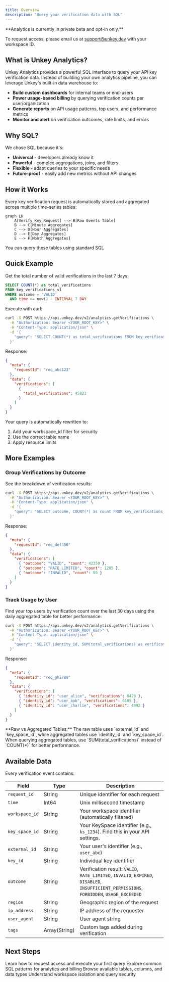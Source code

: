 ```yaml
---
title: Overview
description: "Query your verification data with SQL"
---
```


<Warning>
  **Analytics is currently in private beta and opt-in only.**

To request access, please email us at [support@unkey.dev](mailto:support@unkey.dev) with your workspace ID.

</Warning>

## What is Unkey Analytics?

Unkey Analytics provides a powerful SQL interface to query your API key verification data. Instead of building your own analytics pipeline, you can leverage Unkey's built-in data warehouse to:

- **Build custom dashboards** for internal teams or end-users
- **Power usage-based billing** by querying verification counts per user/organization
- **Generate reports** on API usage patterns, top users, and performance metrics
- **Monitor and alert** on verification outcomes, rate limits, and errors

## Why SQL?

We chose SQL because it's:

- **Universal** - developers already know it
- **Powerful** - complex aggregations, joins, and filters
- **Flexible** - adapt queries to your specific needs
- **Future-proof** - easily add new metrics without API changes

## How it Works

Every key verification request is automatically stored and aggregated across multiple time-series tables:

```mermaid
graph LR
    A[Verify Key Request] --> B[Raw Events Table]
    B --> C[Minute Aggregates]
    C --> D[Hour Aggregates]
    D --> E[Day Aggregates]
    E --> F[Month Aggregates]
```

You can query these tables using standard SQL

## Quick Example

Get the total number of valid verifications in the last 7 days:

```sql
SELECT COUNT(*) as total_verifications
FROM key_verifications_v1
WHERE outcome = 'VALID'
  AND time >= now() - INTERVAL 7 DAY
```

Execute with curl:

```bash
curl -X POST https://api.unkey.dev/v2/analytics.getVerifications \
  -H "Authorization: Bearer <YOUR_ROOT_KEY>" \
  -H "Content-Type: application/json" \
  -d '{
    "query": "SELECT COUNT(*) as total_verifications FROM key_verifications_v1 WHERE outcome = '\''VALID'\'' AND time >= now() - INTERVAL 7 DAY"
  }'
```

Response:

```json
{
  "meta": {
    "requestId": "req_abc123"
  },
  "data": {
    "verifications": [
      {
        "total_verifications": 45821
      }
    ]
  }
}
```

Your query is automatically rewritten to:

1. Add your workspace_id filter for security
2. Use the correct table name
3. Apply resource limits

## More Examples

### Group Verifications by Outcome

See the breakdown of verification results:

```bash
curl -X POST https://api.unkey.dev/v2/analytics.getVerifications \
  -H "Authorization: Bearer <YOUR_ROOT_KEY>" \
  -H "Content-Type: application/json" \
  -d '{
    "query": "SELECT outcome, COUNT(*) as count FROM key_verifications_v1 WHERE time >= now() - INTERVAL 24 HOUR GROUP BY outcome ORDER BY count DESC"
  }'
```

Response:

```json
{
  "meta": {
    "requestId": "req_def456"
  },
  "data": {
    "verifications": [
      { "outcome": "VALID", "count": 42350 },
      { "outcome": "RATE_LIMITED", "count": 1205 },
      { "outcome": "INVALID", "count": 89 }
    ]
  }
}
```

### Track Usage by User

Find your top users by verification count over the last 30 days using the daily aggregated table for better performance:

```bash
curl -X POST https://api.unkey.dev/v2/analytics.getVerifications \
  -H "Authorization: Bearer <YOUR_ROOT_KEY>" \
  -H "Content-Type: application/json" \
  -d '{
    "query": "SELECT identity_id, SUM(total_verifications) as verifications FROM key_verifications_per_day_v1 WHERE day >= now() - INTERVAL 30 DAY GROUP BY identity_id ORDER BY verifications DESC LIMIT 5"
  }'
```

Response:

```json
{
  "meta": {
    "requestId": "req_ghi789"
  },
  "data": {
    "verifications": [
      { "identity_id": "user_alice", "verifications": 8420 },
      { "identity_id": "user_bob", "verifications": 6105 },
      { "identity_id": "user_charlie", "verifications": 4892 }
    ]
  }
}
```

<Note>
  **Raw vs Aggregated Tables:** The raw table uses `external_id` and
  `key_space_id`, while aggregated tables use `identity_id` and `key_space_id`.
  When querying aggregated tables, use `SUM(total_verifications)` instead of
  `COUNT(*)` for better performance.
</Note>

## Available Data

Every verification event contains:

| Field          | Type          | Description                                                                                                                               |
| -------------- | ------------- | ----------------------------------------------------------------------------------------------------------------------------------------- |
| `request_id`   | String        | Unique identifier for each request                                                                                                        |
| `time`         | Int64         | Unix millisecond timestamp                                                                                                                |
| `workspace_id` | String        | Your workspace identifier (automatically filtered)                                                                                        |
| `key_space_id` | String        | Your KeySpace identifier (e.g., `ks_1234`). Find this in your API settings.                                                               |
| `external_id`  | String        | Your user's identifier (e.g., `user_abc`)                                                                                                 |
| `key_id`       | String        | Individual key identifier                                                                                                                 |
| `outcome`      | String        | Verification result: `VALID`, `RATE_LIMITED`, `INVALID`, `EXPIRED`, `DISABLED`, `INSUFFICIENT_PERMISSIONS`, `FORBIDDEN`, `USAGE_EXCEEDED` |
| `region`       | String        | Geographic region of the request                                                                                                          |
| `ip_address`   | String        | IP address of the requester                                                                                                               |
| `user_agent`   | String        | User agent string                                                                                                                         |
| `tags`         | Array(String) | Custom tags added during verification                                                                                                     |

## Next Steps

<CardGroup cols={2}>
  <Card title="Getting Started" icon="rocket" href="/analytics/getting-started">
    Learn how to request access and execute your first query
  </Card>
  <Card title="Query Examples" icon="code" href="/analytics/query-examples">
    Explore common SQL patterns for analytics and billing
  </Card>
  <Card
    title="Schema Reference"
    icon="table"
    href="/analytics/schema-reference"
  >
    Browse available tables, columns, and data types
  </Card>
  <Card title="Security" icon="shield" href="/analytics/security">
    Understand workspace isolation and query security
  </Card>
</CardGroup>
